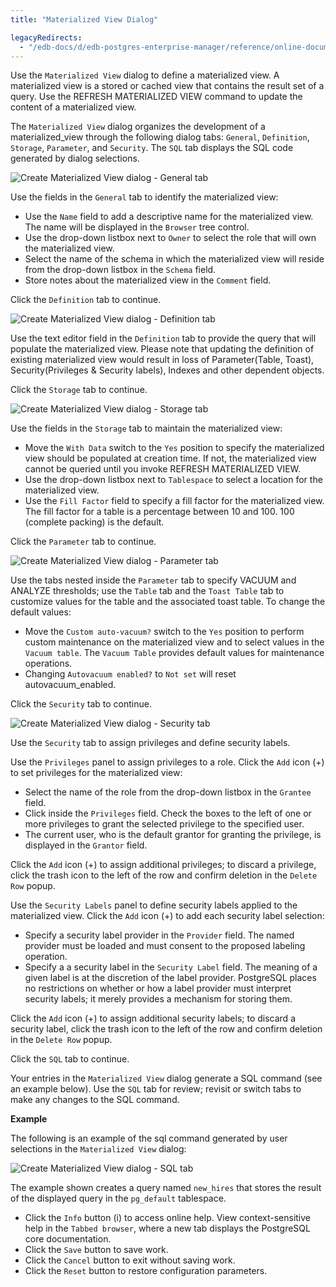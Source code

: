 ```yaml
---
title: "Materialized View Dialog"

legacyRedirects:
  - "/edb-docs/d/edb-postgres-enterprise-manager/reference/online-documentation/8.0/materialized_view_dialog.html"
---
```


<div id="materialized_view_dialog" class="registered_link"></div>

Use the `Materialized View` dialog to define a materialized view. A materialized view is a stored or cached view that contains the result set of a query. Use the REFRESH MATERIALIZED VIEW command to update the content of a materialized view.

The `Materialized View` dialog organizes the development of a materialized_view through the following dialog tabs: `General`, `Definition`, `Storage`, `Parameter`, and `Security`. The `SQL` tab displays the SQL code generated by dialog selections.

![Create Materialized View dialog - General tab](../../images/materialized_view_general.png)

Use the fields in the `General` tab to identify the materialized view:

-   Use the `Name` field to add a descriptive name for the materialized view. The name will be displayed in the `Browser` tree control.
-   Use the drop-down listbox next to `Owner` to select the role that will own the materialized view.
-   Select the name of the schema in which the materialized view will reside from the drop-down listbox in the `Schema` field.
-   Store notes about the materialized view in the `Comment` field.

Click the `Definition` tab to continue.

![Create Materialized View dialog - Definition tab](../../images/materialized_view_definition.png)

Use the text editor field in the `Definition` tab to provide the query that will populate the materialized view. Please note that updating the definition of existing materialized view would result in loss of Parameter(Table, Toast), Security(Privileges & Security labels), Indexes and other dependent objects.

Click the `Storage` tab to continue.

![Create Materialized View dialog - Storage tab](../../images/materialized_view_storage.png)

Use the fields in the `Storage` tab to maintain the materialized view:

-   Move the `With Data` switch to the `Yes` position to specify the materialized view should be populated at creation time. If not, the materialized view cannot be queried until you invoke REFRESH MATERIALIZED VIEW.
-   Use the drop-down listbox next to `Tablespace` to select a location for the materialized view.
-   Use the `Fill Factor` field to specify a fill factor for the materialized view. The fill factor for a table is a percentage between 10 and 100. 100 (complete packing) is the default.

Click the `Parameter` tab to continue.

![Create Materialized View dialog - Parameter tab](../../images/materialized_view_parameter.png)

Use the tabs nested inside the `Parameter` tab to specify VACUUM and ANALYZE thresholds; use the `Table` tab and the `Toast Table` tab to customize values for the table and the associated toast table. To change the default values:

-   Move the `Custom auto-vacuum?` switch to the `Yes` position to perform custom maintenance on the materialized view and to select values in the `Vacuum table`. The `Vacuum Table` provides default values for maintenance operations.
-   Changing `Autovacuum enabled?` to `Not set` will reset autovacuum_enabled.

Click the `Security` tab to continue.

![Create Materialized View dialog - Security tab](../../images/materialized_view_security.png)

Use the `Security` tab to assign privileges and define security labels.

Use the `Privileges` panel to assign privileges to a role. Click the `Add` icon (+) to set privileges for the materialized view:

-   Select the name of the role from the drop-down listbox in the `Grantee` field.
-   Click inside the `Privileges` field. Check the boxes to the left of one or more privileges to grant the selected privilege to the specified user.
-   The current user, who is the default grantor for granting the privilege, is displayed in the `Grantor` field.

Click the `Add` icon (+) to assign additional privileges; to discard a privilege, click the trash icon to the left of the row and confirm deletion in the `Delete Row` popup.

Use the `Security Labels` panel to define security labels applied to the materialized view. Click the `Add` icon (+) to add each security label selection:

-   Specify a security label provider in the `Provider` field. The named provider must be loaded and must consent to the proposed labeling operation.
-   Specify a a security label in the `Security Label` field. The meaning of a given label is at the discretion of the label provider. PostgreSQL places no restrictions on whether or how a label provider must interpret security labels; it merely provides a mechanism for storing them.

Click the `Add` icon (+) to assign additional security labels; to discard a security label, click the trash icon to the left of the row and confirm deletion in the `Delete Row` popup.

Click the `SQL` tab to continue.

Your entries in the `Materialized View` dialog generate a SQL command (see an example below). Use the `SQL` tab for review; revisit or switch tabs to make any changes to the SQL command.

**Example**

The following is an example of the sql command generated by user selections in the `Materialized View` dialog:

![Create Materialized View dialog - SQL tab](../../images/materialized_view_sql.png)

The example shown creates a query named `new_hires` that stores the result of the displayed query in the `pg_default` tablespace.

-   Click the `Info` button (i) to access online help. View context-sensitive help in the `Tabbed browser`, where a new tab displays the PostgreSQL core documentation.
-   Click the `Save` button to save work.
-   Click the `Cancel` button to exit without saving work.
-   Click the `Reset` button to restore configuration parameters.
